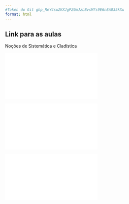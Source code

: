 ```yaml
---
#Token do Git 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
format: html
---
```


## Link para as aulas

Noções de Sistemática e Cladística  

![](Cladistica.html)

![](Intro_Annelida.html)  

![](Lindos_Poliquetas.html)